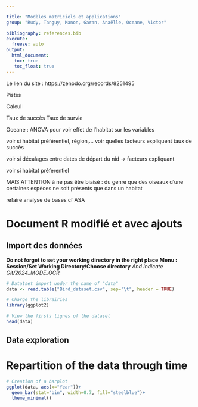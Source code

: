 ```yaml
---

title: "Modèles matriciels et applications"
group: "Rudy, Tanguy, Manon, Garan, Anaëlle, Oceane, Victor" 

bibliography: references.bib
execute: 
  freeze: auto
output: 
  html_document:
   toc: true
   toc_float: true
---
```


Le lien du site : https://zenodo.org/records/8251495 


Pistes 

Calcul 

Taux de succès 
Taux de survie

Oceane : ANOVA pour voir effet de l'habitat sur les variables 

voir si habitat préférentiel, région,…
voir quelles facteurs expliquent taux de succès

voir si décalages entre dates de départ du nid -> facteurs expliquant 

voir si habitat préferentiel 

MAIS ATTENTION à ne pas être biaisé : du genre que des oiseaux d’une certaines espèces ne soit présents que dans un habitat

refaire analyse de bases cf ASA 

# Document R modifié et avec ajouts

## Import des données

**Do not forget to set your working directory in the right place**
**Menu : Session/Set Working Directory/Choose directory**
*And indicate Git/2024_MODE_OCR*


```r
# Datatset import under the name of "data"
data <- read.table("Bird_dataset.csv", sep="\t", header = TRUE)
```

```r
# Charge the librairies
library(ggplot2)
```

```r
# View the firsts lignes of the dataset
head(data)
```
## Data exploration
# Repartition of the data through time

```r
# Creation of a barplot
ggplot(data, aes(x="Year"))+
  geom_bar(stat="bin", width=0.7, fill="steelblue")+
  theme_minimal()
```

